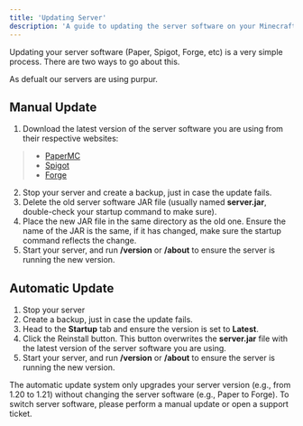 ```yaml
---
title: 'Updating Server'
description: 'A guide to updating the server software on your Minecraft server (Paper, Spigot, Forge, etc).'
---
```


Updating your server software (Paper, Spigot, Forge, etc) is a very simple process. There are two ways to go about this.

<Note>
  As defualt our servers are using purpur.
</Note>

## Manual Update

1. Download the latest version of the server software you are using from their respective websites:
> - [PaperMC](https://papermc.io/downloads)
> - [Spigot](https://www.spigotmc.org/wiki/buildtools/)
> - [Forge](https://files.minecraftforge.net/net/minecraftforge/forge/)
2. Stop your server and create a backup, just in case the update fails.
3. Delete the old server software JAR file (usually named **server.jar**, double-check your startup command to make sure).
4. Place the new JAR file in the same directory as the old one. Ensure the name of the JAR is the same, if it has changed, make sure the startup command reflects the change.
5. Start your server, and run **/version** or **/about** to ensure the server is running the new version.

## Automatic Update
1. Stop your server
2. Create a backup, just in case the update fails.
3. Head to the **Startup** tab and ensure the version is set to **Latest**.
4. Click the Reinstall button. This button overwrites the **server.jar** file with the latest version of the server software you are using.
5. Start your server, and run **/version** or **/about** to ensure the server is running the new version.

<Note>
  The automatic update system only upgrades your server version (e.g., from 1.20 to 1.21) without changing the server software (e.g., Paper to Forge). To switch server software, please perform a manual update or open a support ticket.
</Note>